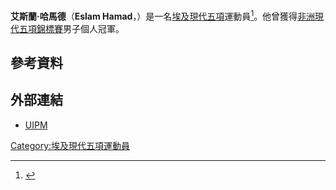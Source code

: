 {{Infobox sportsperson
| name           = 艾斯蘭·哈馬德<br />''Eslam Hamad''
| image          = 
| caption        = 
| birth_name     = 
| fullname       = 
| nickname       = 
| nationality    = 
| residence      = 
| birth_date     = {{birth date and age|1992|10|7|df=yes}}
| birth_place    = 
| death_date     = 
| death_place    = 
| height         = {{height|m=1.80}}
| weight         = {{weight|kg=80}}
| website        = 
| country        = {{EGY}}
| sport          = [[現代五項|現代五項]]
| event          = 
| olympics       = 
| show-medals    = yes
| medaltemplates = 
{{MedalSport|男子[[現代五項|現代五項]]}}
{{MedalCountry|{{EGY}}}}
{{MedalCompetition|[[非洲現代五項錦標賽|非洲現代五項錦標賽]]}}
{{MedalGold|[[2015年非洲現代五項錦標賽|2015年 開羅]]|男子個人}}
{{MedalCompetition|[[世界軍人運動會|世界軍人運動會]]}}
{{MedalSilver|[[2015年世界軍人運動會|2015年 聞慶]]|男子團體}}
}}
'''艾斯蘭·哈馬德'''（'''Eslam Hamad'''，{{bd|1992年|10月7日|catIdx=Hamad, Eslam}}）是一名[[埃及|埃及]][[現代五項|現代五項]]運動員<ref>{{cite web|url=http://www.pentathlon.org/athletes/athlete-bio/?id=2755 |title=Eslam Hamad |publisher=UIPM |date=2016-05-11 |accessdate=2016-05-11 }}</ref>。他曾獲得[[非洲現代五項錦標賽|非洲現代五項錦標賽]]男子個人冠軍。

== 參考資料 ==
{{Reflist}}

== 外部連結 ==
* [http://www.pentathlon.org/athletes/athlete-bio/?id=2755 UIPM]

{{Egypt-stub}}

{{DEFAULTSORT:Hamad, Eslam}}
[[Category:埃及現代五項運動員|Category:埃及現代五項運動員]]